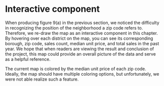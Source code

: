 # Interactive component

When producing figure 9(a) in the previous section, we noticed the difficulty in recognizing the position of the neighborhood a zip code refers to. Therefore, we re-draw the map as an interactive component in this chapter. By hovering over each district on the map, you can see its corresponding borough, zip code, sales count, median unit price, and total sales in the past year. We hope that when readers are viewing the result and conclusion of the project, this map could provide an overall picture of the data and serve as a helpful reference.

The current map is colored by the median unit price of each zip code. Ideally, the map should have multiple coloring options, but unfortunately, we were not able realize such a feature. 

  <link rel="stylesheet" href="https://cdnjs.cloudflare.com/ajax/libs/leaflet/0.6.4/leaflet.css" />
  <style>
    #map {
      height: 580px;
      margin: 0 auto;
      position: relative;
      max-width: 1400px;
    }

    .info {
      padding: 6px 8px;
      font: 14px/16px Arial, Helvetica, sans-serif;
      background: white;
      background: rgba(255,255,255,0.8);
      box-shadow: 0 0 15px rgba(0,0,0,0.2);
      border-radius: 5px;
    }

    .legend {
      text-align: left;
      line-height: 18px;
      color: #555;
    }
    .legend i {
      width: 20px;
      height: 20px;
      float: left;
      margin-right: 6px;
      opacity: 0.8;
    }
  </style>
  <div id="map"></div>
  <script src="https://cdnjs.cloudflare.com/ajax/libs/leaflet/0.6.4/leaflet.js"></script>
  <script src="https://d3js.org/d3.v6.js"></script>
  <script type="text/javascript" src="data/data_processed.geojson"></script>
  <script type="text/javascript" >
    var map = L.map('map', {
      zoomControl: false,
    }).setView([40.7587, -73.96305], 12);

    L.tileLayer('https://{s}.tile.openstreetmap.org/{z}/{x}/{y}.png', {
      maxZoom: 20,
      attribution: '&copy; <a href="https://www.openstreetmap.org/copyright">OpenStreetMap</a> contributors'
    }).addTo(map);

    //show info
    var info = L.control({position: 'topleft'});

    info.onAdd = function (map) {
      this._div = L.DomUtil.create('div', 'info');
      this.update();
      return this._div;
    };

    info.update = function(props) {
      if (props !== undefined) {
        var name = props.borough
        var postalCode = props.postalCode;
        var sales = props.count
        var total = (props.amount/1000000).toFixed(3)
        var mid = props.median_unit
      }

      this._div.innerHTML = '<h4>NYC Poperty Sales Data</h4>' +  (props ?
        '<b>' + name + '</b><br />' + 'Zip code: '+postalCode 
        +'</b><br />' + 'Sales count: ' + sales +'</b><br />' + 'Median price per sqft($): '+ mid +'</b><br />' + 'Total sales(MM): '+ total
        : 'Select a district <br> or hover over a zip code');
    };

    info.addTo(map);
    L.control.layers().addTo(map);
    const overlay = d3.select(map.getPanes().overlayPane)
    const projection = d3.geoTransform()
    const pathCreator = d3.geoPath().projection(projection)

    var zoom = L.control.zoom({position: 'topright'});
    zoom.addTo(map);
    var popup = L.popup();
    function getColor(p) {
      return p > 8000  ? '#67000d' :
             p > 2000  ? '#ef3b2c' :
             p > 1000 ? '#fb6a4a' :
             p > 500 ? '#fc9272' :
             p > 200 ? '#fcbba1' :
             p > 100 ? '#fee0d2' :'#FFF5F0';
    }

    function style(feature) {
      return {
        weight: 3,
        opacity: 1.0,
        color: 'white',
        dashArray: '4',
        fillOpacity: 0.9,
        fillColor: getColor(feature.properties.median_unit) 

      };
    }


    function highlightFeature(e) {
      var layer = e.target;
      layer.setStyle({
        weight: 100,
        color: '',
        dashArray: '',
        fillOpacity: 1
      });
      if (!L.Browser.ie && !L.Browser.opera) {
        layer.bringToFront();
      }
      info.update(layer.feature.properties);
    }
    var d3map;

    function resetHighlight(e) {
      d3map.resetStyle(e.target);
      info.update();
    }

    function zoomToFeature(e) {
      map.fitBounds(e.target.getBounds());
    }

    function onEachFeature(feature, layer) {
      layer.on({
        mouseover: highlightFeature,
        mouseout: resetHighlight,
        click: zoomToFeature
      });
    }

    d3map = L.geoJson(nycdata, {
      style: style, 
      onEachFeature: onEachFeature
    }).addTo(map);
    
    var legend = L.control({position: 'bottomleft'});

    legend.onAdd = function (map) {
      var div = L.DomUtil.create('div', 'info legend'),
        grades = [0, 100, 200, 500, 1000, 2000, 10000],
        labels = ["median price"],
        from, to;

      for (var i = 0; i < grades.length; i++) {
        from = grades[i];
        to = grades[i + 1];

        labels.push(
          '<i style="background:' + getColor(from + 1) + '"></i> ' +
          from + (to ? '&ndash;' + to : '+'));
      }

      div.innerHTML = labels.join('<br>');
      return div;
    };

    legend.addTo(map);

    map.on({
      overlayadd: function(e) {
        d3map.setStyle(style);
      },
      overlayremove: function(e) {
        d3map.setStyle(style);
      }
    });
  </script>